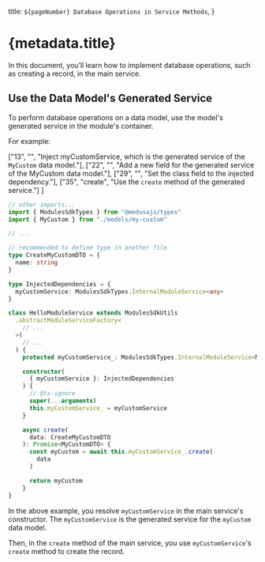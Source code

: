   title: `${pageNumber} Database Operations in Service Methods`,
}

# {metadata.title}

In this document, you’ll learn how to implement database operations, such as creating a record, in the main service.

## Use the Data Model's Generated Service

To perform database operations on a data model, use the model's generated service in the module's container.

For example:

  ["13", "", "Inject myCustomService, which is the generated service of the `MyCustom` data model."],
  ["22", "", "Add a new field for the generated service of the MyCustom data model."],
  ["29", "", "Set the class field to the injected dependency."],
  ["35", "create", "Use the `create` method of the generated service."]
]

```ts title="src/modules/hello/service.ts" highlights={highlights}
// other imports...
import { ModulesSdkTypes } from "@medusajs/types"
import { MyCustom } from "./models/my-custom"

// ...

// recommended to define type in another file
type CreateMyCustomDTO = {
  name: string
}

type InjectedDependencies = {
  myCustomService: ModulesSdkTypes.InternalModuleService<any>
}

class HelloModuleService extends ModulesSdkUtils
  .abstractModuleServiceFactory<
    // ...
  >(
    // ...
  ) {
    protected myCustomService_: ModulesSdkTypes.InternalModuleService<MyCustom>

    constructor(
      { myCustomService }: InjectedDependencies
    ) {
      // @ts-ignore
      super(...arguments)
      this.myCustomService_ = myCustomService
    }

    async create(
      data: CreateMyCustomDTO
    ): Promise<MyCustomDTO> {
      const myCustom = await this.myCustomService_.create(
        data
      )

      return myCustom
    }
}
```

In the above example, you resolve `myCustomService` in the main service's constructor. The `myCustomService` is the generated service for the `myCustom` data model.

Then, in the `create` method of the main service, you use `myCustomService`'s `create` method to create the record.
